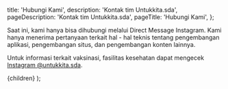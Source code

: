 
  title: 'Hubungi Kami',
  description: 'Kontak tim Untukkita.sda',
  pageDescription: 'Kontak tim Untukkita.sda',
  pageTitle: 'Hubungi Kami',
};

Saat ini, kami hanya bisa dihubungi melalui Direct Message Instagram. Kami hanya menerima pertanyaan terkait hal - hal teknis tentang pengembangan aplikasi, pengembangan situs, dan pengembangan konten lainnya.

Untuk informasi terkait vaksinasi, fasilitas kesehatan dapat mengecek [Instagram @untukkita.sda](https://instagram.com/untukkita.sda).

  <LayoutMarkdownPages title={meta.title} pageTitle={meta.pageTitle}>
    {children}
  </LayoutMarkdownPages>
);
